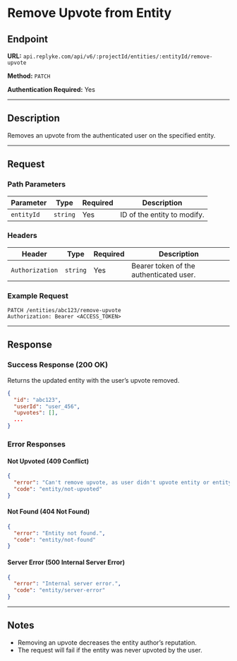 # Remove Upvote from Entity

## Endpoint

**URL:** `api.replyke.com/api/v6/:projectId/entities/:entityId/remove-upvote`

**Method:** `PATCH`

**Authentication Required:** Yes

---

## Description

Removes an upvote from the authenticated user on the specified entity.

---

## Request

### Path Parameters

| Parameter  | Type     | Required | Description                 |
| ---------- | -------- | -------- | --------------------------- |
| `entityId` | `string` | Yes      | ID of the entity to modify. |

### Headers

| Header          | Type     | Required | Description                             |
| --------------- | -------- | -------- | --------------------------------------- |
| `Authorization` | `string` | Yes      | Bearer token of the authenticated user. |

### Example Request

```http
PATCH /entities/abc123/remove-upvote
Authorization: Bearer <ACCESS_TOKEN>
```

---

## Response

### Success Response (200 OK)

Returns the updated entity with the user’s upvote removed.

```json
{
  "id": "abc123",
  "userId": "user_456",
  "upvotes": [],
  ...
}
```

### Error Responses

#### Not Upvoted (409 Conflict)

```json
{
  "error": "Can't remove upvote, as user didn't upvote entity or entity not found.",
  "code": "entity/not-upvoted"
}
```

#### Not Found (404 Not Found)

```json
{
  "error": "Entity not found.",
  "code": "entity/not-found"
}
```

#### Server Error (500 Internal Server Error)

```json
{
  "error": "Internal server error.",
  "code": "entity/server-error"
}
```

---

## Notes

- Removing an upvote decreases the entity author’s reputation.
- The request will fail if the entity was never upvoted by the user.

